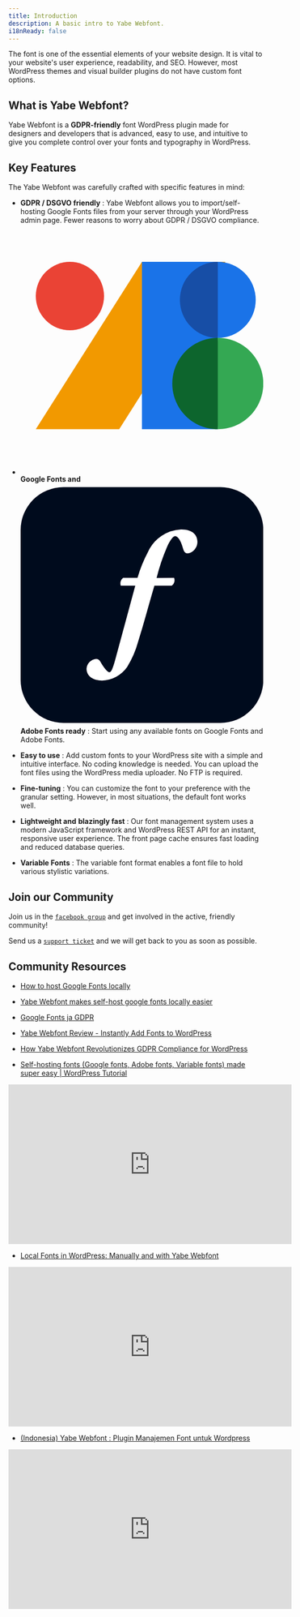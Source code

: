 ```yaml
---
title: Introduction
description: A basic intro to Yabe Webfont.
i18nReady: false
---
```


The font is one of the essential elements of your website design. It is vital to your website's user experience, readability, and SEO. However, most WordPress themes and visual builder plugins do not have custom font options.

<h2>What is Yabe Webfont?</h2>

Yabe Webfont is a **GDPR-friendly** font WordPress plugin made for designers and developers that is advanced, easy to use, and intuitive to give you complete control over your fonts and typography in WordPress.

## Key Features

The Yabe Webfont was carefully crafted with specific features in mind:

- <i class="fa-solid fa-file-shield"></i> **GDPR / DSGVO friendly** :
Yabe Webfont allows you to import/self-hosting Google Fonts files from your server through your WordPress admin page. Fewer reasons to worry about GDPR / DSGVO compliance.

- <svg xmlns="http://www.w3.org/2000/svg" class="inline-block h:1em px:2 vertical-align:-.125em" viewBox="0 0 16 16"><path fill="none" d="M0 0h16v16H0z"></path><path fill="#F29900" d="M13.5 2H8L1 13h5.5z"></path><path fill="#1A73E8" d="M8 2h5v11H8z"></path><circle fill="#EA4335" cx="3.25" cy="4.25" r="2.25"></circle><path fill="#0D652D" d="M13.33 10L13 13c-1.66 0-3-1.34-3-3s1.34-3 3-3l.33 3z"></path><path fill="#174EA6" d="M10.5 4.5A2.5 2.5 0 0113 2l.45 2.5L13 7a2.5 2.5 0 01-2.5-2.5z"></path><path fill="#1A73E8" d="M13 2a2.5 2.5 0 010 5"></path><path fill="#34A853" d="M13 7c1.66 0 3 1.34 3 3s-1.34 3-3 3"></path></svg> **Google Fonts and** <svg xmlns="http://www.w3.org/2000/svg" class="inline-block h:1em px:2 vertical-align:-.125em" data-name="Layer 1" viewBox="0 0 32 32"><g><rect class="cls-1" fill="#000b1d" y="0.5" width="32" height="31" rx="5.64848"></rect><path class="cls-2" fill="#fff" d="M17.63921,13.46488c-.74711,2.504-1.37579,4.91772-2.12289,7.28029a12.90012,12.90012,0,0,1-1.47406,3.41265,4.1921,4.1921,0,0,1-3.31166,1.777c-1.02992,0-2.03957-.48468-2.03957-1.5549A1.40176,1.40176,0,0,1,9.92281,23.0876a.61424.61424,0,0,1,.56539.32311c.50483.90867.98951,1.43364,1.21164,1.43364s.40383-.30284.76725-1.61534l2.65045-9.76247-1.90691-.00211a.91358.91358,0,0,1,.30208-1.03289h1.89816a17.53964,17.53964,0,0,1,1.3978-3.43866,5.04817,5.04817,0,0,1,4.36161-2.928c1.51448,0,2.14044.72695,2.14044,1.65589A1.52543,1.52543,0,0,1,22.01837,9.215c-.323,0-.48456-.24228-.58555-.58555-.34326-1.29235-.78752-1.676-1.05007-1.676s-.66638.48456-1.11052,1.49421a25.74394,25.74394,0,0,0-1.343,3.99058l2.30933-.003a.86867.86867,0,0,1-.31678,1.02946Z"></path></g></svg> **Adobe Fonts ready** :
Start using any available fonts on Google Fonts and Adobe Fonts.

- <i class="fa-solid fa-face-smile-hearts"></i> **Easy to use** :
Add custom fonts to your WordPress site with a simple and intuitive interface. No coding knowledge is needed. You can upload the font files using the WordPress media uploader. No FTP is required.

- <i class="fa-solid fa-gear"></i> **Fine-tuning** :
You can customize the font to your preference with the granular setting. However, in most situations, the default font works well.

- <i class="fa-solid fa-feather"></i> **Lightweight and** <i class="fa-solid fa-rabbit-running"></i> **blazingly fast** :
Our font management system uses a modern JavaScript framework and WordPress REST API for an instant, responsive user experience. The front page cache ensures fast loading and reduced database queries.

- <i class="fa-solid fa-box-check"></i> **Variable Fonts** :
The variable font format enables a font file to hold various stylistic variations.

## Join our Community

<i class="fa-solid fa-comment pr:6"></i> Join us in the [`facebook group`](https://www.facebook.com/groups/1142662969627943) and get involved in the active, friendly community!

<i class="fa-solid fa-headset pr:6"></i> Send us a [`support ticket`](https://rosua.org/support-portal) and we will get back to you as soon as possible.

## Community Resources

- [How to host Google Fonts locally](https://breakdance4fun.supadezign.com/how-to-host-google-fonts-locally/#plugin)

- [Yabe Webfont makes self-host google fonts locally easier](https://jornes.net/blog/wordpress-plugins/yabe-webfont-self-host-google-fonts-locally)

- [Google Fonts ja GDPR](https://wildcard.fi/google-fonts-ja-gdpr/)

- [Yabe Webfont Review - Instantly Add Fonts to WordPress](https://goldpenguin.org/blog/yabe-webfont-review/)

- [How Yabe Webfont Revolutionizes GDPR Compliance for WordPress](https://techgizmo.vip/yabe-webfont-revolutionizes-gdpr-compliance/)

- [Self-hosting fonts (Google fonts, Adobe fonts, Variable fonts) made super easy | WordPress Tutorial](https://www.youtube.com/watch?v=uMj0x0ucnOw)
<iframe width="560" height="315" src="https://www.youtube-nocookie.com/embed/uMj0x0ucnOw" title="YouTube video player" frameborder="0" allow="accelerometer; autoplay; clipboard-write; encrypted-media; gyroscope; picture-in-picture; web-share" allowfullscreen></iframe>

- [Local Fonts in WordPress: Manually and with Yabe Webfont](https://www.youtube.com/watch?v=A0JZzEVIUzQ)
<iframe width="560" height="315" src="https://www.youtube-nocookie.com/embed/A0JZzEVIUzQ" title="YouTube video player" frameborder="0" allow="accelerometer; autoplay; clipboard-write; encrypted-media; gyroscope; picture-in-picture; web-share" allowfullscreen></iframe>

- [(Indonesia) Yabe Webfont : Plugin Manajemen Font untuk Wordpress](https://www.youtube.com/watch?v=M_69nks3fuU)
<iframe width="560" height="315" src="https://www.youtube-nocookie.com/embed/M_69nks3fuU" title="YouTube video player" frameborder="0" allow="accelerometer; autoplay; clipboard-write; encrypted-media; gyroscope; picture-in-picture; web-share" allowfullscreen></iframe>

